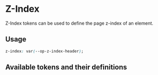 
<Meta title="Tokens/Z-Index" />

# Z-Index

<div
  dangerouslySetInnerHTML={{
    __html: createSourceCodeLink({ link: 'core/tokens/base_tokens.css' }).outerHTML,
  }}
></div>

Z-Index tokens can be used to define the page z-index of an element.

## Usage

```css
z-index: var(--op-z-index-header);
```

## Available tokens and their definitions

<DesignTokenDocBlock categoryName="Z-Index" viewType="card" />
